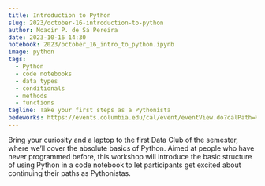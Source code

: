 ```yaml
---
title: Introduction to Python
slug: 2023/october-16-introduction-to-python
author: Moacir P. de Sá Pereira
date: 2023-10-16 14:30
notebook: 2023/october_16_intro_to_python.ipynb
image: python
tags: 
  - Python
  - code notebooks
  - data types
  - conditionals
  - methods
  - functions
tagline: Take your first steps as a Pythonista
bedeworks: https://events.columbia.edu/cal/event/eventView.do?calPath=%2Fpublic%2Fcals%2FMainCal&guid=CAL-00bbdb71-8b18a295-018b-1acc9461-000048fdevents@columbia.edu&recurrenceId=
---
```


Bring your curiosity and a laptop to the first Data Club of the semester,
where we’ll cover the absolute basics of Python. Aimed at people who have
never programmed before, this workshop will introduce the basic structure
of using Python in a code notebook to let participants get excited about
continuing their paths as Pythonistas.
